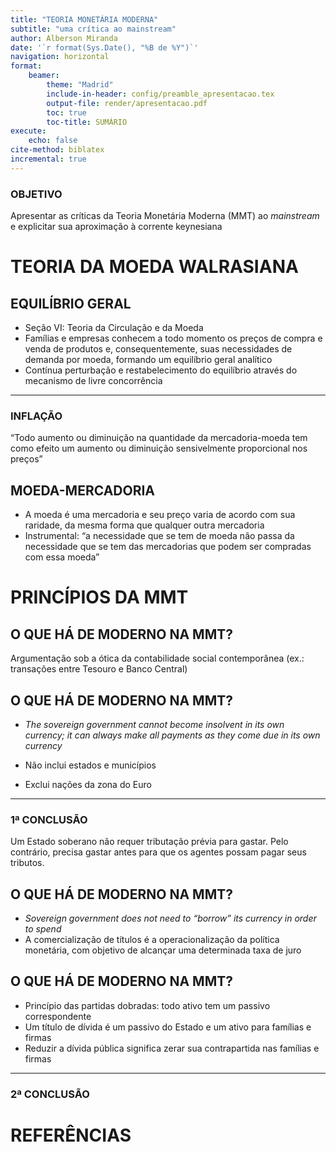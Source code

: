 ```yaml
---
title: "TEORIA MONETÁRIA MODERNA"
subtitle: "uma crítica ao mainstream"
author: Alberson Miranda
date: '`r format(Sys.Date(), "%B de %Y")`'
navigation: horizontal
format:
    beamer:
        theme: "Madrid"
        include-in-header: config/preamble_apresentacao.tex
        output-file: render/apresentacao.pdf
        toc: true
        toc-title: SUMÁRIO
execute:
    echo: false
cite-method: biblatex
incremental: true
---
```


### OBJETIVO

Apresentar as críticas da Teoria Monetária Moderna (MMT) ao *mainstream* e explicitar sua aproximação à corrente keynesiana

# TEORIA DA MOEDA WALRASIANA

## EQUILÍBRIO GERAL

- Seção VI: Teoria da Circulação e da Moeda \cite{walras_leon_compendio_1986}
- Famílias e empresas conhecem a todo momento os preços de compra e venda de produtos e, consequentemente, suas necessidades de demanda por moeda, formando um equilíbrio geral analítico
- Contínua perturbação e restabelecimento do equilíbrio através do mecanismo de livre concorrência

---

### INFLAÇÃO

"Todo aumento ou diminuição na quantidade da mercadoria-moeda tem como efeito um aumento ou diminuição sensivelmente proporcional nos preços"

## MOEDA-MERCADORIA

- A moeda é uma mercadoria e seu preço varia de acordo com sua raridade, da mesma forma que qualquer outra mercadoria
- Instrumental: "a necessidade que se tem de moeda não passa da necessidade que se tem das mercadorias que podem ser compradas com essa moeda"

# PRINCÍPIOS DA MMT

## O QUE HÁ DE MODERNO NA MMT?

Argumentação sob a ótica da contabilidade social contemporânea (ex.: transações entre Tesouro e Banco Central)

## O QUE HÁ DE MODERNO NA MMT?

- *The sovereign government cannot become insolvent in its own currency; it can always make all payments as they come due in its own currency* \cite{wray_modern_2015}

- Não inclui estados e municípios
- Exclui nações da zona do Euro

---

### 1ª CONCLUSÃO

Um Estado soberano não requer tributação prévia para gastar. Pelo contrário, precisa gastar antes para que os agentes possam pagar seus tributos.

## O QUE HÁ DE MODERNO NA MMT?

- *Sovereign government does not need to "borrow" its currency in order to spend* \cite{wray_modern_2015}
- A comercialização de títulos é a operacionalização da política monetária, com objetivo de alcançar uma determinada taxa de juro

## O QUE HÁ DE MODERNO NA MMT?

- Princípio das partidas dobradas: todo ativo tem um passivo correspondente
- Um título de dívida é um passivo do Estado e um ativo para famílias e firmas
- Reduzir a dívida pública significa zerar sua contrapartida nas famílias e firmas

---

### 2ª CONCLUSÃO




# REFERÊNCIAS
